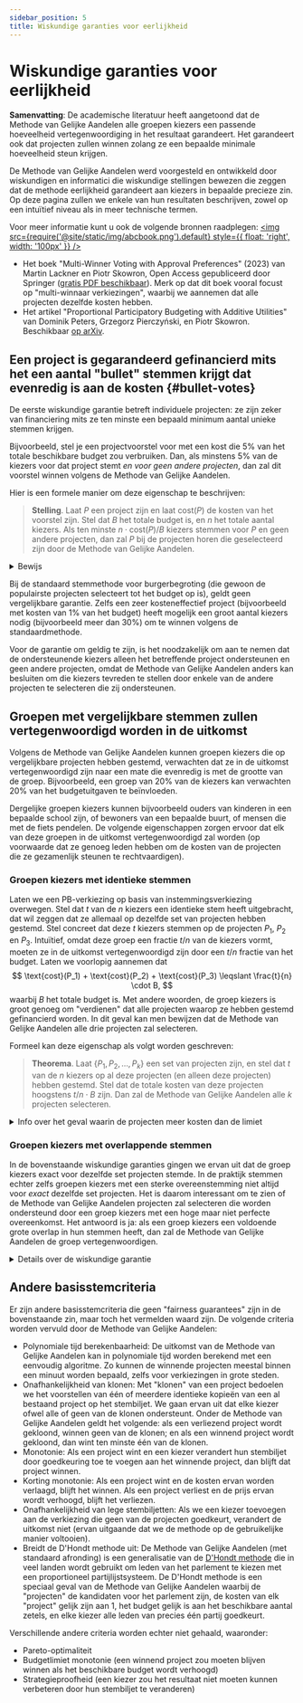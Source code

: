 ```yaml
---
sidebar_position: 5
title: Wiskundige garanties voor eerlijkheid
---
```



# Wiskundige garanties voor eerlijkheid

<head>
<link rel="stylesheet" href="https://cdn.jsdelivr.net/npm/katex@0.13.24/dist/katex.min.css" integrity="sha384-odtC+0UGzzFL/6PNoE8rX/SPcQDXBJ+uRepguP4QkPCm2LBxH3FA3y+fKSiJ+AmM" crossorigin="anonymous"/>
</head>

<div class="summary">
<b>Samenvatting</b>:
De academische literatuur heeft aangetoond dat de Methode van Gelijke Aandelen alle groepen kiezers een passende hoeveelheid vertegenwoordiging in het resultaat garandeert. Het garandeert ook dat projecten zullen winnen zolang ze een bepaalde minimale hoeveelheid steun krijgen.
</div>

De Methode van Gelijke Aandelen werd voorgesteld en ontwikkeld door wiskundigen en informatici die wiskundige stellingen bewezen die zeggen dat de methode eerlijkheid garandeert aan kiezers in bepaalde precieze zin. Op deze pagina zullen we enkele van hun resultaten beschrijven, zowel op een intuïtief niveau als in meer technische termen.

Voor meer informatie kunt u ook de volgende bronnen raadplegen:
[<img src={require('@site/static/img/abcbook.png').default} style={{ float: 'right', width: '100px' }} />](https://link.springer.com/book/10.1007/978-3-031-09016-5)

* Het boek "Multi-Winner Voting with Approval Preferences" (2023) van Martin Lackner en Piotr Skowron, Open Access gepubliceerd door Springer ([gratis PDF beschikbaar](https://link.springer.com/book/10.1007/978-3-031-09016-5)). Merk op dat dit boek vooral focust op "multi-winnaar verkiezingen", waarbij we aannemen dat alle projecten dezelfde kosten hebben.
* Het artikel "Proportional Participatory Budgeting with Additive Utilities" van Dominik Peters, Grzegorz Pierczyński, en Piotr Skowron. Beschikbaar [op arXiv](https://arxiv.org/abs/2008.13276).

## Een project is gegarandeerd gefinancierd mits het een aantal "bullet" stemmen krijgt dat evenredig is aan de kosten {#bullet-votes}

De eerste wiskundige garantie betreft individuele projecten: ze zijn zeker van financiering mits ze ten minste een bepaald minimum aantal unieke stemmen krijgen.

Bijvoorbeeld, stel je een projectvoorstel voor met een kost die 5% van het totale beschikbare budget zou verbruiken. Dan, als minstens 5% van de kiezers voor dat project stemt _en voor geen andere projecten_, dan zal dit voorstel winnen volgens de Methode van Gelijke Aandelen.

Hier is een formele manier om deze eigenschap te beschrijven:

> **Stelling**. Laat $P$ een project zijn en laat $\text{cost}(P)$ de kosten van het voorstel zijn. Stel dat $B$ het totale budget is, en $n$ het totale aantal kiezers. Als ten minste $n \cdot \text{cost}(P)/B$ kiezers stemmen voor $P$ en geen andere projecten, dan zal $P$ bij de projecten horen die geselecteerd zijn door de Methode van Gelijke Aandelen.

<details className="proof">
<summary>Bewijs</summary>

Elk van de kiezers die alleen voor $P$ stemde krijgt aan het begin van de berekening van de methode een budgetaandeel van ten minste $B/n$ toegewezen. (Het kan meer zijn dan $B/n$ omdat we de methode [afronden](../implementation/completion).)

Daarom is het totale bedrag van het budget dat is toegewezen aan kiezers die alleen voor $P$ stemmen ten minste
$$
\underbrace{n \cdot \frac{\text{cost}(P)}{B}}_{\text{aantal kiezers}} \cdot \underbrace{\frac{B}{n}}_{\text{budgetaandeel}} = \text{cost}(P).
$$

Volgens de definitie van de Methode van Gelijke Aandelen eindigt het alleen wanneer er geen projecten meer betaald kunnen worden door hun ondersteuners. Maar dat betekent dat $P$ bij de geselecteerde projecten moet horen, omdat de kiezers die alleen voor $P$ stemmen al hun geld behouden totdat $P$ is geselecteerd, 
en dus is $P$ altijd betaalbaar.
</details>

Bij de standaard stemmethode voor burgerbegroting (die gewoon de populairste projecten selecteert tot het budget op is), geldt geen vergelijkbare garantie. Zelfs een zeer kosteneffectief project (bijvoorbeeld met kosten van 1% van het budget) heeft mogelijk een groot aantal kiezers nodig (bijvoorbeeld meer dan 30%) om te winnen volgens de standaardmethode.

Voor de garantie om geldig te zijn, is het noodzakelijk om aan te nemen dat de ondersteunende kiezers alleen het betreffende project ondersteunen en geen andere projecten, omdat de Methode van Gelijke Aandelen anders kan besluiten om die kiezers tevreden te stellen door enkele van de andere projecten te selecteren die zij ondersteunen.

## Groepen met vergelijkbare stemmen zullen vertegenwoordigd worden in de uitkomst

Volgens de Methode van Gelijke Aandelen kunnen groepen kiezers die op vergelijkbare projecten hebben gestemd, verwachten dat ze in de uitkomst vertegenwoordigd zijn naar een mate die evenredig is met de grootte van de groep. Bijvoorbeeld, een groep van 20% van de kiezers kan verwachten 20% van het budgetuitgaven te beïnvloeden.

Dergelijke groepen kiezers kunnen bijvoorbeeld ouders van kinderen in een bepaalde school zijn, of bewoners van een bepaalde buurt, of mensen die met de fiets pendelen. De volgende eigenschappen zorgen ervoor dat elk van deze groepen in de uitkomst vertegenwoordigd zal worden (op voorwaarde dat ze genoeg leden hebben om de kosten van de projecten die ze gezamenlijk steunen te rechtvaardigen).

### Groepen kiezers met identieke stemmen

Laten we een PB-verkiezing op basis van instemmingsverkiezing overwegen.
Stel dat $t$ van de $n$ kiezers een identieke stem heeft uitgebracht, dat wil zeggen dat ze allemaal op dezelfde set van projecten hebben gestemd.
Stel concreet dat deze $t$ kiezers stemmen op de projecten $P_1$, $P_2$ en $P_3$.
Intuïtief, omdat deze groep een fractie $t/n$ van de kiezers vormt, moeten ze in de uitkomst vertegenwoordigd zijn door een $t/n$ fractie van het budget.
Laten we voorlopig aannemen dat 
$$
\text{cost}(P_1) + \text{cost}(P_2) + \text{cost}(P_3) \leqslant \frac{t}{n} \cdot B,
$$
waarbij $B$ het totale budget is. Met andere woorden, de groep kiezers is groot genoeg om "verdienen" dat alle projecten waarop ze hebben gestemd gefinancierd worden.
In dit geval kan men bewijzen dat de Methode van Gelijke Aandelen alle drie projecten zal selecteren.

Formeel kan deze eigenschap als volgt worden geschreven:

> **Theorema**. Laat $\{P_1, P_2, \ldots, P_k\}$ een set van projecten zijn, en stel dat $t$ van de $n$ kiezers op al deze projecten (en alleen deze projecten) hebben gestemd. Stel dat de totale kosten van deze projecten hoogstens $t/n \cdot B$ zijn. Dan zal de Methode van Gelijke Aandelen alle $k$ projecten selecteren.

<details>
<summary>
    Info over het geval waarin de projecten meer kosten dan de limiet
</summary>

Men kan ook een vergelijkbare garantie bewijzen als de groep kiezers een verzameling projecten goedkeurt die in totaal meer dan $t/n \cdot B$ kost. Stel dat $t$ kiezers precies stemmen voor de projecten $P_1$, $P_2$, $P_3$ en $P_4$. Stel dat
$$
\text{cost}(P_1) + \text{cost}(P_2) + \text{cost}(P_3) + \text{cost}(P_4) > \frac{t}{n} \cdot B.
$$
Dan zal de Methode van Gelijke Aandelen sommige van deze projecten selecteren die samen "ongeveer" $t/n \cdot B$ kosten.

> **Theorema**. Laat $T = \{P_1, P_2, \ldots, P_k\}$ een set van projecten zijn, en stel dat $t$ van de $n$ kiezers voor al deze projecten (en alleen deze projecten) hebben gestemd. Dan zal de Methode van Gelijke Aandelen een subset $T' \subseteq T$ van projecten selecteren zodat voor elk project $P^* \in T$ dat niet door de Methode is geselecteerd, 
we hebben $\sum_{P \in T'} \text{cost}(P) + \text{cost}(P^*) > t/n \cdot B$.

</details>

### Groepen kiezers met overlappende stemmen

In de bovenstaande wiskundige garanties gingen we ervan uit dat de groep kiezers exact voor dezelfde set projecten stemde. In de praktijk stemmen echter zelfs groepen kiezers met een sterke overeenstemming niet altijd voor *exact* dezelfde set projecten. Het is daarom interessant om te zien of de Methode van Gelijke Aandelen projecten zal selecteren die worden ondersteund door een groep kiezers met een hoge maar niet perfecte overeenkomst. Het antwoord is ja: als een groep kiezers een voldoende grote overlap in hun stemmen heeft, dan zal de Methode van Gelijke Aandelen de groep vertegenwoordigen.

<details>
<summary>Details over de wiskundige garantie</summary>

Laten we een burgerbegroting-verkiezing op basis van instemmingsverkiezing overwegen. 
Over het algemeen, als \(T = \{P_1, P_2, \ldots, P_k\}\) een set projecten is, schrijven we \(\text{cost}(T) = \text{cost}(P_1) + \text{cost}(P_2) + \ldots + \text{cost}(P_k)\) voor de totale kosten van de projecten in \(T\).
Stel dat een groep van \(t\) kiezers alle projecten in de set \(T\) goedkeurt, maar dat sommige van de kiezers ook enkele andere projecten goedkeuren die niet in \(T\) zitten.
Veronderstel dat \(\text{cost}(T)\leqslant t/n \cdot B\) (zodat de groep kiezers alle projecten in \(T\) kan "betalen" met alleen de budgetaandelen van de leden van de groep).
Dan garandeert de Methode van Gelijke Aandelen dat ten minste één van de \(t\) kiezers voldoende vertegenwoordigd zal zijn in het resultaat \(W\): dit betekent dat er een lid \(i\) van de groep bestaat (die stemde voor de set projecten \(A_i\) (inclusief alle projecten in \(T\), dus \(T \subseteq A_i\)) met
$$
\text{cost}(A_i \cap W) \geqslant \text{cost}(T) - \text{cost}(P_j) \qquad \text{voor een bepaalde \(P_j \in T\)}.
$$
In deze uitdrukking staat \(A_i \cap W\) voor de set projecten die zowel door kiezer \(i\) worden goedgekeurd als die zijn opgenomen in het resultaat \(W\).

Deze eigenschap wordt in de academische literatuur "uitgebreide gerechtvaardigde vertegenwoordiging tot één project" genoemd. Meer details zijn te vinden in het paper van [Peters et al. (2021)](https://arxiv.org/abs/2008.13276).
</details>

## Andere basisstemcriteria

Er zijn andere basisstemcriteria die geen "fairness guarantees" zijn in de bovenstaande zin, maar toch het vermelden waard zijn. De volgende criteria worden vervuld door de Methode van Gelijke Aandelen:
<!-- * <SemiBold>Unanimiteit</SemiBold>: Als een project door alle kiezers wordt ondersteund, dan wint het (uitgaande van een instemmingsverkiezing). -->

* <SemiBold>Polynomiale tijd berekenbaarheid</SemiBold>: De uitkomst van de Methode van Gelijke Aandelen kan in polynomiale tijd worden berekend met een eenvoudig algoritme. Zo kunnen de winnende projecten meestal binnen een minuut worden bepaald, zelfs voor verkiezingen in grote steden.
* <SemiBold>Onafhankelijkheid van klonen</SemiBold>: Met "klonen" van een project bedoelen we het voorstellen van één of meerdere identieke kopieën van een al bestaand project op het stembiljet. We gaan ervan uit dat elke kiezer ofwel alle of geen van de klonen ondersteunt. Onder de Methode van Gelijke Aandelen geldt het volgende: als een verliezend project wordt gekloond, winnen geen van de klonen; en als een winnend project wordt gekloond, dan wint ten minste één van de klonen.
* <SemiBold>Monotonie</SemiBold>: Als een project wint en een kiezer verandert hun stembiljet door goedkeuring toe te voegen aan het winnende project, dan blijft dat project winnen.
* <SemiBold>Korting monotonie</SemiBold>: Als een project wint en de kosten ervan worden verlaagd, blijft het winnen. Als een project verliest en de prijs ervan wordt verhoogd, blijft het verliezen.
* <SemiBold>Onafhankelijkheid van lege stembiljetten</SemiBold>: Als we een kiezer toevoegen aan de verkiezing die geen van de projecten goedkeurt, verandert de uitkomst niet (ervan uitgaande dat we de methode op de gebruikelijke manier voltooien).
* <SemiBold>Breidt de D'Hondt methode uit</SemiBold>: De Methode van Gelijke Aandelen (met standaard afronding) is een generalisatie van de <a href="https://nl.wikipedia.org/wiki/Methode-D%27Hondt">D'Hondt methode</a> die in veel landen wordt gebruikt om leden van het parlement te kiezen met een proportioneel partijlijstsysteem. De D'Hondt methode is een speciaal geval van de Methode van Gelijke Aandelen waarbij de "projecten" de kandidaten voor het parlement zijn, de kosten van elk "project" gelijk zijn aan 1, het budget gelijk is aan het beschikbare aantal zetels, en elke kiezer alle leden van precies één partij goedkeurt.

Verschillende andere criteria worden echter niet gehaald, waaronder:
<ul style={{ listStyleType: '"\\2717  "' }}>
<li>Pareto-optimaliteit</li>
<li>Budgetlimiet monotonie (een winnend project zou moeten blijven winnen als het beschikbare budget wordt verhoogd)</li>
<li>Strategieproofheid (een kiezer zou het resultaat niet moeten kunnen verbeteren door hun stembiljet te veranderen)</li>
</ul>

